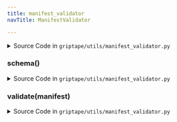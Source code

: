 ```yaml
---
title: manifest_validator
navTitle: ManifestValidator

---
```


<span id="griptape.utils.manifest_validator.ManifestValidator"></span>

<details><summary>Source Code in <code>griptape&#47;utils&#47;manifest_validator.py</code></summary>

```python
class ManifestValidator:
    def validate(self, manifest: dict) -> dict:
        return self.schema().validate(manifest)

    def schema(self) -> Schema:
        return Schema({"version": "v1", "name": str, "description": str, "contact_email": str, "legal_info_url": str})
```

</details>

<span id="griptape.utils.manifest_validator.ManifestValidator.schema"></span>

### schema()

<details><summary>Source Code in <code>griptape&#47;utils&#47;manifest_validator.py</code></summary>

```python
def schema(self) -> Schema:
    return Schema({"version": "v1", "name": str, "description": str, "contact_email": str, "legal_info_url": str})
```

</details>

<span id="griptape.utils.manifest_validator.ManifestValidator.validate"></span>

### validate(manifest)

<details><summary>Source Code in <code>griptape&#47;utils&#47;manifest_validator.py</code></summary>

```python
def validate(self, manifest: dict) -> dict:
    return self.schema().validate(manifest)
```

</details>
